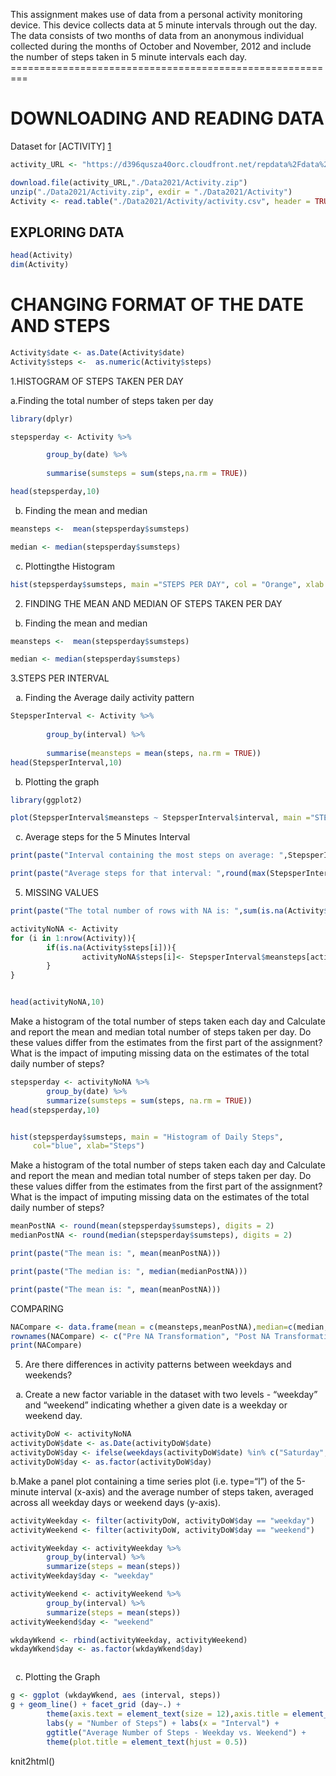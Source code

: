 
This assignment makes use of data from a personal activity monitoring device. This device collects data at 5 minute intervals through out the day. The data consists of
two months of data from an anonymous individual collected during the months of October and November, 2012 and include the number of steps taken in 5 minute
intervals each day.
=========================================================

# DOWNLOADING AND READING DATA

Dataset for [ACTIVITY] [1]

[1]:  https://d396qusza40orc.cloudfront.net/repdata%2Fdata%2Factivity.zip "ACTIVITY"


```{r, echo=TRUE}
activity_URL <- "https://d396qusza40orc.cloudfront.net/repdata%2Fdata%2Factivity.zip"

download.file(activity_URL,"./Data2021/Activity.zip")
unzip("./Data2021/Activity.zip", exdir = "./Data2021/Activity")
Activity <- read.table("./Data2021/Activity/activity.csv", header = TRUE, sep = "," , na.strings = TRUE)

```

## EXPLORING DATA
```{r, echo=TRUE}
head(Activity)
dim(Activity)
```

# CHANGING FORMAT OF THE DATE AND STEPS
```{r, echo=TRUE}
Activity$date <- as.Date(Activity$date)
Activity$steps <-  as.numeric(Activity$steps)
```

1.HISTOGRAM OF STEPS TAKEN PER DAY

a.Finding the total number of steps taken per day
```{r}
library(dplyr)

stepsperday <- Activity %>%

        group_by(date) %>%
        
        summarise(sumsteps = sum(steps,na.rm = TRUE))

head(stepsperday,10)


```

b. Finding the mean and median


```{r}

meansteps <-  mean(stepsperday$sumsteps)

median <- median(stepsperday$sumsteps)
```
c. Plottingthe Histogram
```{r}
hist(stepsperday$sumsteps, main ="STEPS PER DAY", col = "Orange", xlab = "Number of Steps"  )
```
2. FINDING THE MEAN AND MEDIAN OF STEPS TAKEN PER DAY


b. Finding the mean and median
```{r}

meansteps <-  mean(stepsperday$sumsteps)

median <- median(stepsperday$sumsteps)
```

3.STEPS PER INTERVAL

a. Finding the Average daily activity pattern

```{r}
StepsperInterval <- Activity %>%
        
        group_by(interval) %>%
        
        summarise(meansteps = mean(steps, na.rm = TRUE))
head(StepsperInterval,10)
```
b. Plotting the graph


```{r}

library(ggplot2)

plot(StepsperInterval$meansteps ~ StepsperInterval$interval, main ="STEPS PER INTERVAL",type = "l", col = "red",xlab = "5 minutes Interval", ylab = "Average Number of Steps" )
```
c. Average steps for the 5 Minutes Interval

```{r}
print(paste("Interval containing the most steps on average: ",StepsperInterval$interval[which.max(StepsperInterval$meansteps)]))

print(paste("Average steps for that interval: ",round(max(StepsperInterval$meansteps),digits=2)))
```


5. MISSING VALUES

```{r}
print(paste("The total number of rows with NA is: ",sum(is.na(Activity$steps))))

activityNoNA <- Activity  
for (i in 1:nrow(Activity)){
        if(is.na(Activity$steps[i])){
                activityNoNA$steps[i]<- StepsperInterval$meansteps[activityNoNA$interval[i] == StepsperInterval$interval]
        }
}


head(activityNoNA,10)

```

Make a histogram of the total number of steps taken each day and Calculate and report the mean and median total number of steps taken per day. Do these values differ from the estimates from the first part of the assignment? What is the impact of imputing missing data on the estimates of the total daily number of steps?

```{r}

stepsperday <- activityNoNA %>%
        group_by(date) %>%
        summarize(sumsteps = sum(steps, na.rm = TRUE)) 
head(stepsperday,10)


hist(stepsperday$sumsteps, main = "Histogram of Daily Steps", 
     col="blue", xlab="Steps")
```


Make a histogram of the total number of steps taken each day and Calculate and report the mean and median total number of steps taken per day. Do these values differ from
the estimates from the first part of the assignment? What is the impact of imputing missing data on the estimates of the total daily number of steps?

```{r}

meanPostNA <- round(mean(stepsperday$sumsteps), digits = 2)
medianPostNA <- round(median(stepsperday$sumsteps), digits = 2)

print(paste("The mean is: ", mean(meanPostNA)))

print(paste("The median is: ", median(medianPostNA)))

print(paste("The mean is: ", mean(meanPostNA)))


```

COMPARING

```{r}

NACompare <- data.frame(mean = c(meansteps,meanPostNA),median=c(median,medianPostNA))
rownames(NACompare) <- c("Pre NA Transformation", "Post NA Transformation")
print(NACompare)

```
5. Are there differences in activity patterns between weekdays and     weekends?

a. Create a new factor variable in the dataset with two levels - “weekday” and “weekend” indicating whether a given date is a weekday or weekend day.

```{r}
activityDoW <- activityNoNA
activityDoW$date <- as.Date(activityDoW$date)
activityDoW$day <- ifelse(weekdays(activityDoW$date) %in% c("Saturday", "Sunday"), "weekend", "weekday")
activityDoW$day <- as.factor(activityDoW$day)

```

b.Make a panel plot containing a time series plot (i.e. type=“l”) of the 5-minute interval (x-axis) and the average number of steps taken, averaged across all weekday days or weekend days (y-axis).
```{r}

activityWeekday <- filter(activityDoW, activityDoW$day == "weekday")
activityWeekend <- filter(activityDoW, activityDoW$day == "weekend")

activityWeekday <- activityWeekday %>%
        group_by(interval) %>%
        summarize(steps = mean(steps)) 
activityWeekday$day <- "weekday"

activityWeekend <- activityWeekend %>%
        group_by(interval) %>%
        summarize(steps = mean(steps)) 
activityWeekend$day <- "weekend"

wkdayWkend <- rbind(activityWeekday, activityWeekend)
wkdayWkend$day <- as.factor(wkdayWkend$day)



```

c. Plotting the Graph

```{r}
g <- ggplot (wkdayWkend, aes (interval, steps))
g + geom_line() + facet_grid (day~.) + 
        theme(axis.text = element_text(size = 12),axis.title = element_text(size = 14)) + 
        labs(y = "Number of Steps") + labs(x = "Interval") + 
        ggtitle("Average Number of Steps - Weekday vs. Weekend") + 
        theme(plot.title = element_text(hjust = 0.5))
```

knit2html() 

